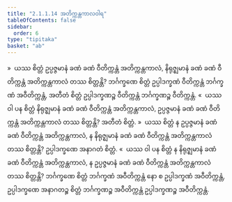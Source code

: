 ```yaml
---
title: "2.1.1.14 အတိက္ကန္တကာလဝါရ"
tableOfContents: false
sidebar:
  order: 6
type: "tipitaka"
basket: "ab"
---
```



<DynamicBreadcrumb />

<Division number="83">

<Paragraph number="372">
»  ယဿ စိတ္တံ ဥပ္ပဇ္ဇမာနံ ခဏံ ခဏံ ဝီတိက္ကန္တံ အတိက္ကန္တကာလံ, နိရုဇ္ဈမာနံ ခဏံ ခဏံ ဝီတိက္ကန္တံ အတိက္ကန္တကာလံ တဿ စိတ္တန္တိ?
</Paragraph>

<Paragraph number="373">
ဘင်္ဂက္ခဏေ စိတ္တံ ဥပ္ပါဒက္ခဏံ ဝီတိက္ကန္တံ ဘင်္ဂက္ခဏံ အဝီတိက္ကန္တံ, အတီတံ စိတ္တံ ဥပ္ပါဒက္ခဏဉ္စ ဝီတိက္ကန္တံ ဘင်္ဂက္ခဏဉ္စ ဝီတိက္ကန္တံ.
</Paragraph>

<Paragraph number="374">
«  ယဿ ဝါ ပန စိတ္တံ နိရုဇ္ဈမာနံ ခဏံ ခဏံ ဝီတိက္ကန္တံ အတိက္ကန္တကာလံ, ဥပ္ပဇ္ဇမာနံ ခဏံ ခဏံ ဝီတိက္ကန္တံ အတိက္ကန္တကာလံ တဿ စိတ္တန္တိ?
</Paragraph>

<Paragraph number="375">
အတီတံ စိတ္တံ.
</Paragraph>

<Paragraph number="376">
»  ယဿ စိတ္တံ န ဥပ္ပဇ္ဇမာနံ ခဏံ ခဏံ ဝီတိက္ကန္တံ အတိက္ကန္တကာလံ, န နိရုဇ္ဈမာနံ ခဏံ ခဏံ ဝီတိက္ကန္တံ အတိက္ကန္တကာလံ တဿ စိတ္တန္တိ?
</Paragraph>

<Paragraph number="377">
ဥပ္ပါဒက္ခဏေ အနာဂတံ စိတ္တံ.
</Paragraph>

<Paragraph number="378">
«  ယဿ ဝါ ပန စိတ္တံ န နိရုဇ္ဈမာနံ ခဏံ ခဏံ ဝီတိက္ကန္တံ အတိက္ကန္တကာလံ, န ဥပ္ပဇ္ဇမာနံ ခဏံ ခဏံ ဝီတိက္ကန္တံ အတိက္ကန္တကာလံ တဿ စိတ္တန္တိ?
</Paragraph>

<Paragraph number="379">
ဘင်္ဂက္ခဏေ စိတ္တံ ဘင်္ဂက္ခဏံ အဝီတိက္ကန္တံ နော စ ဥပ္ပါဒက္ခဏံ အဝီတိက္ကန္တံ, ဥပ္ပါဒက္ခဏေ အနာဂတဉ္စ စိတ္တံ ဘင်္ဂက္ခဏဉ္စ အဝီတိက္ကန္တံ ဥပ္ပါဒက္ခဏဉ္စ အဝီတိက္ကန္တံ.
</Paragraph>
</Division>